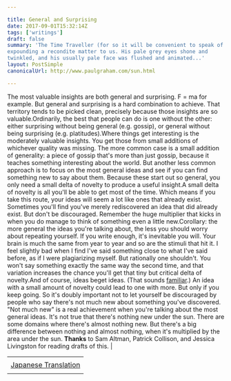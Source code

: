 ```yaml
---

title: General and Surprising
date: 2017-09-01T15:32:14Z
tags: ['writings']
draft: false
summary: 'The Time Traveller (for so it will be convenient to speak of him) was
expounding a recondite matter to us. His pale grey eyes shone and
twinkled, and his usually pale face was flushed and animated...'
layout: PostSimple
canonicalUrl: http://www.paulgraham.com/sun.html

---
```


The most valuable insights are both general and surprising.
F = ma for example. But general and surprising is a hard
combination to achieve. That territory tends to be picked
clean, precisely because those insights are so valuable.Ordinarily, the best that people can do is one without the
other: either surprising without being general (e.g.
gossip), or general without being surprising (e.g.
platitudes).Where things get interesting is the moderately valuable
insights. You get those from small additions of whichever
quality was missing. The more common case is a small
addition of generality: a piece of gossip that's more than
just gossip, because it teaches something interesting about
the world. But another less common approach is to focus on
the most general ideas and see if you can find something new
to say about them. Because these start out so general, you
only need a small delta of novelty to produce a useful
insight.A small delta of novelty is all you'll be able to get most
of the time. Which means if you take this route, your ideas
will seem a lot like ones that already exist. Sometimes
you'll find you've merely rediscovered an idea that did
already exist. But don't be discouraged. Remember the huge
multiplier that kicks in when you do manage to think of
something even a little new.Corollary: the more general the ideas you're talking about,
the less you should worry about repeating yourself. If you
write enough, it's inevitable you will. Your brain is much
the same from year to year and so are the stimuli that hit
it. I feel slightly bad when I find I've said something
close to what I've said before, as if I were plagiarizing
myself. But rationally one shouldn't. You won't say
something exactly the same way the second time, and that
variation increases the chance you'll get that tiny but
critical delta of novelty.And of course, ideas beget ideas. (That sounds
[familiar](ecw.html).)
An idea with a small amount of novelty could lead to one
with more. But only if you keep going. So it's doubly
important not to let yourself be discouraged by people who
say there's not much new about something you've discovered.
"Not much new" is a real achievement when you're talking
about the most general ideas. It's not true that there's nothing new under the sun. There
are some domains where there's almost nothing new. But
there's a big difference between nothing and almost nothing,
when it's multiplied by the area under the sun.
**Thanks** to Sam Altman, Patrick Collison, and Jessica
Livingston for reading drafts of this. |

|                                                                    |
| ------------------------------------------------------------------ |
|                                                                    |
| [Japanese Translation](https://note.com/tokyojack/n/nbdc4bb355499) |
|                                                                    |
